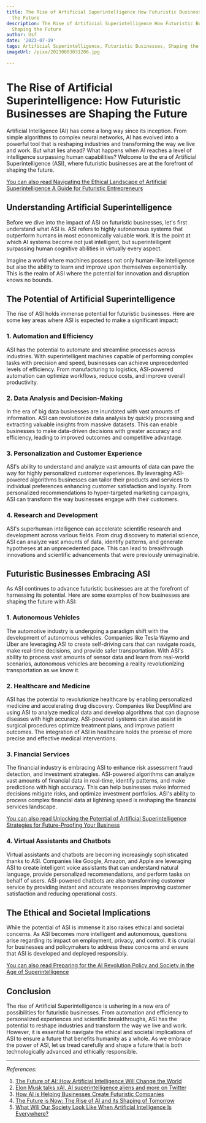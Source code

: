 ```yaml
---
title: The Rise of Artificial Superintelligence How Futuristic Businesses are Shaping
  the Future
description: The Rise of Artificial Superintelligence How Futuristic Businesses are
  Shaping the Future
author: Usf
date: '2023-07-19'
tags: Artificial Superintelligence, Futuristic Businesses, Shaping the Future
imageUrl: /pixa/20230803031206.jpg

---
```

# The Rise of Artificial  Superintelligence: How  Futuristic Businesses are Shaping the Future

Artificial  Intelligence  (AI) has come a long way since its inception. From simple algorithms  to complex neural networks, AI has evolved into a powerful  tool that is reshaping industries and transforming the way we live and work. But what lies ahead? What happens when AI reaches a level of intelligence surpassing human capabilities? Welcome to the era of Artificial  Superintelligence (ASI), where futuristic businesses are at the forefront of shaping the future.

[You can also read Navigating  the Ethical  Landscape of Artificial Superintelligence A  Guide  for Futuristic Entrepreneurs](Navigating%20the%20Ethical%20Landscape%20of%20Artificial%20Superintelligence%20A%20Guide%20for%20Futuristic%20Entrepreneurs)


## Understanding Artificial Superintelligence

Before we dive into the impact of  ASI on futuristic businesses, let's first understand what ASI is. ASI refers to highly autonomous systems that outperform humans in most economically valuable  work. It is the point at which AI systems become not just intelligent, but  superintelligent  surpassing human cognitive  abilities in virtually every aspect.

Imagine a world where machines possess  not only human-like intelligence but also the ability  to learn and improve upon themselves exponentially. This is the realm of ASI where the potential  for innovation and disruption knows no bounds.

## The Potential of Artificial Superintelligence

The rise of ASI holds immense  potential for futuristic businesses. Here are some key areas where  ASI is expected to make a significant impact:

### 1. Automation and Efficiency

ASI has the potential to automate and streamline processes  across industries. With superintelligent machines capable  of performing complex tasks with precision  and speed, businesses can achieve  unprecedented levels of efficiency. From manufacturing  to logistics, ASI-powered automation can optimize workflows, reduce costs, and improve overall productivity.

### 2. Data Analysis and  Decision-Making

In the era of big data businesses are inundated with vast amounts of information. ASI can revolutionize data analysis by quickly processing  and extracting valuable insights from massive datasets. This can enable businesses to make data-driven decisions with greater accuracy and efficiency, leading to improved outcomes  and competitive  advantage.

###  3. Personalization and Customer Experience

ASI's ability to understand and analyze  vast amounts of  data can pave  the way  for highly personalized customer experiences. By leveraging ASI-powered algorithms businesses can  tailor their products and services to individual preferences enhancing customer satisfaction and loyalty. From personalized recommendations to hyper-targeted marketing campaigns, ASI can transform the way businesses  engage with their customers.

### 4. Research and Development

ASI's superhuman intelligence can accelerate scientific research and development across various fields. From drug discovery to material science, ASI can analyze vast amounts  of data,  identify patterns, and generate hypotheses at an unprecedented pace. This can lead to  breakthrough innovations and scientific advancements that were previously unimaginable.

## Futuristic Businesses Embracing ASI

As ASI continues  to advance futuristic businesses are at the forefront of harnessing its potential. Here are some examples of how businesses are shaping the future with ASI:

### 1. Autonomous Vehicles

The  automotive industry is undergoing a paradigm shift with the development of autonomous vehicles. Companies like Tesla Waymo and Uber are leveraging ASI to create self-driving cars that can navigate roads, make real-time decisions, and  provide safer transportation. With ASI's ability to process vast amounts of sensor data and learn from real-world scenarios, autonomous vehicles are becoming a reality revolutionizing transportation as  we know it.

### 2. Healthcare and Medicine

ASI has  the potential to revolutionize healthcare by enabling personalized medicine and accelerating drug discovery. Companies like DeepMind are using  ASI to analyze medical data and develop  algorithms that can diagnose diseases  with  high accuracy. ASI-powered systems can also assist in surgical procedures optimize treatment plans, and improve patient outcomes. The integration of ASI in  healthcare holds the promise of more precise  and effective medical  interventions.

### 3. Financial Services

The financial industry is embracing ASI to enhance risk assessment fraud detection, and investment strategies. ASI-powered algorithms can analyze vast amounts of  financial data in real-time, identify patterns, and make predictions with high accuracy. This can help businesses make informed decisions mitigate  risks, and  optimize investment portfolios. ASI's ability to process complex  financial data at lightning speed is reshaping the financial  services landscape.

[You can also read Unlocking the Potential of Artificial  Superintelligence Strategies  for Future-Proofing Your Business](Unlocking%20the%20Potential%20of%20Artificial%20Superintelligence%20Strategies%20for%20Future-Proofing%20Your%20Business)


### 4. Virtual Assistants and Chatbots

Virtual assistants  and  chatbots  are becoming increasingly sophisticated  thanks to ASI. Companies like Google,  Amazon, and Apple are leveraging ASI to create intelligent voice  assistants that can understand natural language, provide personalized recommendations, and perform tasks on behalf of  users. ASI-powered chatbots are also transforming customer  service by providing instant and accurate  responses improving customer satisfaction and reducing operational costs.

## The Ethical and Societal Implications

While the potential of ASI is immense it also  raises  ethical and societal concerns. As ASI becomes more intelligent and autonomous, questions  arise regarding its impact on employment,  privacy, and control. It is crucial  for businesses and policymakers to address these concerns  and ensure that  ASI is developed and deployed responsibly.

[You can also read Preparing for the AI Revolution Policy and Society in the Age of Superintelligence](Preparing%20for%20the%20AI%20Revolution%20Policy%20and%20Society%20in%20the%20Age%20of%20Superintelligence)


## Conclusion

The  rise of Artificial Superintelligence  is ushering in  a new era of  possibilities for futuristic businesses. From automation and efficiency to personalized  experiences and scientific breakthroughs, ASI has the potential to reshape industries and transform the way we live and work. However, it  is essential to navigate the ethical and societal implications of ASI to ensure  a future  that  benefits humanity as  a whole. As we embrace  the power of ASI, let us tread carefully and shape a future that is both technologically advanced and ethically responsible.

---

*References:*

1. [The Future of AI: How  Artificial Intelligence Will Change the World](https://builtin.com/artificial-intelligence/artificial-intelligence-future)
2. [Elon  Musk talks xAI, AI superintelligence aliens  and more on Twitter](https://www.washingtonpost.com/technology/2023/07/12/elon-musk-xai-google-openai/)
3.  [How AI is Helping Businesses Create  Futuristic Companies](https://www.cisin.com/coffee-break/technology/how-ai-is-helping-businesses-create-futuristic-companies.html)
4. [The Future is Now:  The Rise of AI and  its Shaping of Tomorrow](https://moderndiplomacy.eu/2023/02/05/the-future-is-now-the-rise-of-ai-and-its-shaping-of-tomorrow/)
5. [What Will Our Society  Look Like When Artificial Intelligence Is Everywhere?](https://www.smithsonianmag.com/innovation/artificial-intelligence-future-scenarios-180968403/)